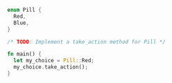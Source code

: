 
```rust
enum Pill {
  Red,
  Blue,
}

/* TODO: Implement a take_action method for Pill */

fn main() {
  let my_choice = Pill::Red;
  my_choice.take_action();
}
```